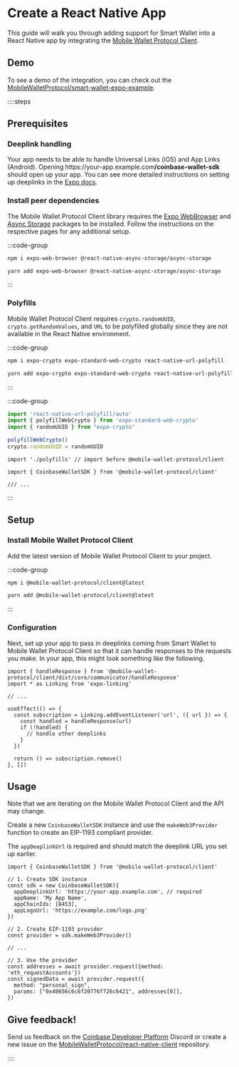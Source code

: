 # Create a React Native App

This guide will walk you through adding support for Smart Wallet into a React Native app by integrating the [Mobile Wallet Protocol Client](https://www.npmjs.com/package/@mobile-wallet-protocol/client).

## Demo
To see a demo of the integration, you can check out the [MobileWalletProtocol/smart-wallet-expo-example](https://github.com/MobileWalletProtocol/smart-wallet-expo-example).

::::steps
## Prerequisites

### Deeplink handling
Your app needs to be able to handle Universal Links (iOS) and App Links (Android). 
Opening https<span/>://your-app.example.com<b>/coinbase-wallet-sdk</b> should open up your app. 
You can see more detailed instructions on setting up deeplinks in the [Expo docs](https://docs.expo.dev/guides/deep-linking/).

### Install peer dependencies
The Mobile Wallet Protocol Client library requires the [Expo WebBrowser](https://docs.expo.dev/versions/latest/sdk/webbrowser/) and [Async Storage](https://react-native-async-storage.github.io/async-storage/docs/install) packages to be installed.
Follow the instructions on the respective pages for any additional setup.

:::code-group

```zsh [npm]
npm i expo-web-browser @react-native-async-storage/async-storage
```

```zsh [yarn]
yarn add expo-web-browser @react-native-async-storage/async-storage
```

:::

### Polyfills
Mobile Wallet Protocol Client requires `crypto.randomUUID`, `crypto.getRandomValues`, and `URL` to be polyfilled globally since they are not available in the React Native environment.

:::code-group

```zsh [npm]
npm i expo-crypto expo-standard-web-crypto react-native-url-polyfill
```

```zsh [yarn]
yarn add expo-crypto expo-standard-web-crypto react-native-url-polyfill
```

:::

:::code-group

```js [polyfills.js]
import 'react-native-url-polyfill/auto'
import { polyfillWebCrypto } from 'expo-standard-web-crypto'
import { randomUUID } from "expo-crypto"

polyfillWebCrypto()
crypto.randomUUID = randomUUID
```

```tsx [App.tsx]
import './polyfills' // import before @mobile-wallet-protocol/client

import { CoinbaseWalletSDK } from '@mobile-wallet-protocol/client'

/// ...
```
:::


## Setup

### Install Mobile Wallet Protocol Client
Add the latest version of Mobile Wallet Protocol Client to your project.

:::code-group

```zsh [npm]
npm i @mobile-wallet-protocol/client@latest
```

```zsh [yarn]
yarn add @mobile-wallet-protocol/client@latest
```

:::


### Configuration
Next, set up your app to pass in deeplinks coming from Smart Wallet to Mobile Wallet Protocol Client so that it can handle responses to the requests you make.
In your app, this might look something like the following.

```tsx [App.tsx]
import { handleResponse } from '@mobile-wallet-protocol/client/dist/core/communicator/handleResponse'
import * as Linking from 'expo-linking'

// ...

useEffect(() => {
  const subscription = Linking.addEventListener('url', ({ url }) => {
    const handled = handleResponse(url)
    if (!handled) {
      // handle other deeplinks
    }
  })

  return () => subscription.remove()
}, [])
```

## Usage
Note that we are iterating on the Mobile Wallet Protocol Client and the API may change. 

Create a new `CoinbaseWalletSDK` instance and use the `makeWeb3Provider` function to create an EIP-1193 compliant provider.

The `appDeeplinkUrl` is required and should match the deeplink URL you set up earlier. 

```tsx [App.tsx]
import { CoinbaseWalletSDK } from '@mobile-wallet-protocol/client'

// 1. Create SDK instance
const sdk = new CoinbaseWalletSDK({
  appDeeplinkUrl: 'https://your-app.example.com', // required
  appName: 'My App Name',
  appChainIds: [8453],
  appLogoUrl: 'https://example.com/logo.png'
})

// 2. Create EIP-1193 provider
const provider = sdk.makeWeb3Provider()

// ...

// 3. Use the provider
const addresses = await provider.request({method: 'eth_requestAccounts'})
const signedData = await provider.request({
  method: "personal_sign",
  params: ["0x48656c6c6f20776f726c6421", addresses[0]],
})
```

## Give feedback!
Send us feedback on the [Coinbase Developer Platform](https://discord.com/invite/cdp/) Discord or create a new issue on the [MobileWalletProtocol/react-native-client](https://github.com/MobileWalletProtocol/react-native-client/issues) repository.

::::